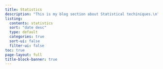 ```yaml
---
title: Statistics
description: "This is my blog section about Statistical techiniques.\n"
listing:
  contents: statistics
  sort: "date desc"
  type: default
  categories: true
  sort-ui: false
  filter-ui: false
toc: true  
page-layout: full
title-block-banner: true
---
```

